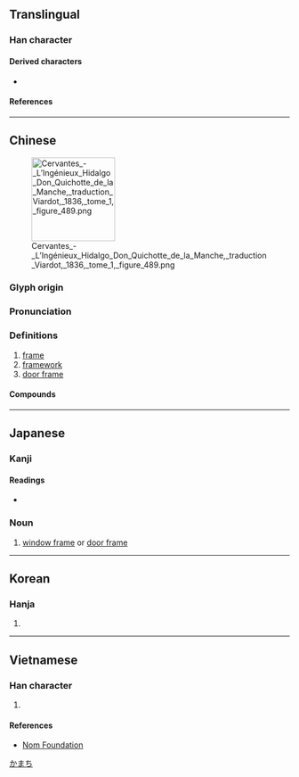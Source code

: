 {{character info/new}}
==Translingual==

===Han character===
{{Han char|rn=75|rad=木|as=06|sn=10|four=41911|canj=DSMG,XDSMG|ids=⿰木匡}}

====Derived characters====
* {{l|mul|[[𥱜]]}}

====References====
{{Han ref|kx=0525.070|dkj=14760|dj=0914.020|hdz=21192.050|uh=6846}}

----

==Chinese==
{{zh-forms}}
[[File:Cervantes - L’Ingénieux Hidalgo Don Quichotte de la Manche, traduction Viardot, 1836, tome 1, figure 489.png|thumb|right|150px]]

===Glyph origin===
{{Han etym}}

===Pronunciation===
{{zh-pron
|m=框
|c=hong1,kwaang1
|mn=khong/kheng
|mn_note=khong - literary; kheng - vernacular
|mc=y
|oc=y
|ma=
|cat=n
}}

===Definitions===
{{zh-hanzi}}

# [[frame]]
# [[framework]]
# [[door frame]]

====Compounds====
{{zh-der|三框闌兒|條條框框|方框|框子|框架|相框|框圖|畫框|方框圖|框框|籃框|邊框|門框|鏡框}}

----

==Japanese==
{{wp|lang=ja}}

===Kanji===
{{ja-kanji|grade=|rs=木06}}

====Readings====
* {{ja-readings|on=[[きょう]] (kyō)|kun=[[かまち]] (kamachi)}}

===Noun===
{{ja-noun|かまち}}

# [[window frame]] or [[door frame]]

[[Category:ja:Architecture|かまち]]

----

==Korean==

===Hanja===
{{ko-hanja|hangeul=광|eumhun=|rv=gwang|mr=kwang|y=kwang}}

# {{defn|lang=ko|sort=木06}}

----

==Vietnamese==

===Han character===
{{vi-hantu|rs=木06|[[chuồng]], [[khuông]]}}

# {{defn|lang=vi|sort=木06}}

====References====
* [http://nomfoundation.org/common/nom_details.php?codepoint=6846 Nom Foundation]